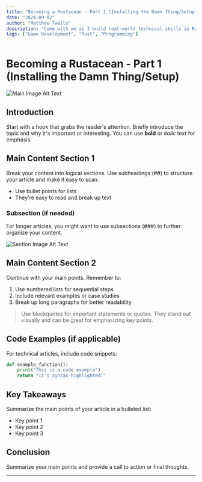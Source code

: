 ```yaml
---
title: "Becoming a Rustacean - Part 1 (Installing the Damn Thing/Setup)"
date: "2024-09-02"
author: "Matthew Twells"
description: "Come with me as I build real-world technical skills in Rust, one step at a time."
tags: ["Game Development", "Rust", "Programming"]
---
```


# Becoming a Rustacean - Part 1 (Installing the Damn Thing/Setup)

![Main Image Alt Text](/images/blog/becoming-a-rustacean-images/crustacean.jpg)

## Introduction

Start with a hook that grabs the reader's attention. Briefly introduce the topic and why it's important or interesting. You can use **bold** or *italic* text for emphasis.

## Main Content Section 1

Break your content into logical sections. Use subheadings (##) to structure your article and make it easy to scan.

- Use bullet points for lists
- They're easy to read and break up text

### Subsection (if needed)

For longer articles, you might want to use subsections (###) to further organize your content.

![Section Image Alt Text](/images/blog/section-image-1.jpg)

## Main Content Section 2

Continue with your main points. Remember to:

1. Use numbered lists for sequential steps
2. Include relevant examples or case studies
3. Break up long paragraphs for better readability

> Use blockquotes for important statements or quotes. They stand out visually and can be great for emphasizing key points.

## Code Examples (if applicable)

For technical articles, include code snippets:

```python
def example_function():
    print("This is a code example")
    return "It's syntax-highlighted!"
```

## Key Takeaways

Summarize the main points of your article in a bulleted list:

- Key point 1
- Key point 2
- Key point 3

## Conclusion

Summarize your main points and provide a call to action or final thoughts.

---